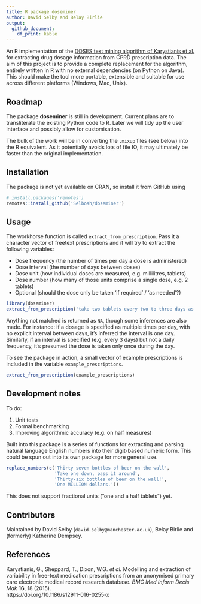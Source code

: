 ```yaml
---
title: R package doseminer
author: David Selby and Belay Birlie
output:
  github_document:
    df_print: kable
---
```


<!-- badges: start -->
<!-- badges: end -->

An R implementation of the [DOSES text mining algorithm of Karystianis et al.](http://gnteam.cs.manchester.ac.uk/resources/DOSES/) for extracting
drug dosage information from CPRD prescription data.
The aim of this project is to provide a complete replacement for the algorithm,
entirely written in R with no external dependencies (on Python on Java).
This should make the tool more portable, extensible and suitable for use across
different platforms (Windows, Mac, Unix).

## Roadmap

The package **doseminer** is still in development.
Current plans are to transliterate the existing Python code to R.
Later we will tidy up the user interface and possibly allow for customisation.

The bulk of the work will be in converting the `.mixup` files (see below) into the R equivalent. As it potentially avoids lots of file IO, it may ultimately be faster than the original implementation.

## Installation

The package is not yet available on CRAN, so install it from GitHub using
```r
# install.packages('remotes')
remotes::install_github('Selbosh/doseminer')
```

## Usage

The workhorse function is called `extract_from_prescription`.
Pass it a character vector of freetext prescriptions and it will try to extract
the following variables:

- Dose frequency (the number of times per day a dose is administered)
- Dose interval (the number of days between doses)
- Dose unit (how individual doses are measured, e.g. millilitres, tablets)
- Dose number (how many of those units comprise a single dose, e.g. 2 tablets)
- Optional (should the dose only be taken 'if required' / 'as needed'?)

```r
library(doseminer)
extract_from_prescription('take two tablets every two to three days as needed')
```

Anything not matched is returned as `NA`, though some inferences are also made.
For instance: if a dosage is specified as multiple times per day, with no
explicit interval between days, it's inferred the interval is one day.
Similarly, if an interval is specified (e.g. every 3 days) but not a daily
frequency, it's presumed the dose is taken only once during the day.

To see the package in action, a small vector of example prescriptions is
included in the variable `example_prescriptions`.

```r
extract_from_prescription(example_prescriptions)
```

## Development notes

To do:

1. Unit tests
2. Formal benchmarking
3. Improving algorithmic accuracy (e.g. on half measures)

Built into this package is a series of functions for extracting and parsing
natural language English numbers into their digit-based numeric form. This
could be spun out into its own package for more general use.

```r
replace_numbers(c('Thirty seven bottles of beer on the wall',
                  'Take one down, pass it around',
                  'Thirty-six bottles of beer on the wall!',
                  'One MILLION dollars.'))
```

This does not support fractional units ("one and a half tablets") yet.

## Contributors

Maintained by David Selby (`david.selby@manchester.ac.uk`), Belay Birlie and
(formerly) Katherine Dempsey.

## References

Karystianis, G., Sheppard, T., Dixon, W.G. *et al.*
Modelling and extraction of variability in free-text medication prescriptions from an anonymised primary care electronic medical record research database.
*BMC Med Inform Decis Mak* **16**, 18 (2015).  
https://doi.org/10.1186/s12911-016-0255-x
